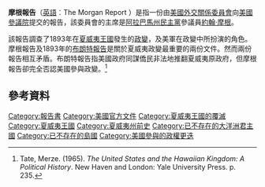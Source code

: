 '''摩根報告'''（[[英語|英語]]︰The Morgan Report ）是指一份由[[美國外交關係委員會|美國外交關係委員會]]向[[美國參議院|美國參議院]]提交的報告，該委員會的主席是[[阿拉巴馬州|阿拉巴馬州]][[民主党_(美国)|民主黨]]參議員[[約翰·摩根|約翰·摩根]]。

該報告調查了1893年在[[夏威夷王國|夏威夷王國]]發生的[[夏威夷王国的覆灭|政變]]，及美軍在政變中所扮演的角色。摩根報告及1893年的[[布朗特報告|布朗特報告]]是關於夏威夷政變最重要的兩份文件。然而兩份報告相互矛盾。布朗特報告指美國政府同謀僑民非法地推翻夏威夷原政府，但摩根報告卻完全否認美國參與政變。<ref>Tate, Merze. (1965). ''The United States and the Hawaiian Kingdom: A Political History''. New Haven and London: Yale University Press. p. 235.</ref>

{{美國小作品}}

== 參考資料 ==
[[Category:報告書|Category:報告書]]
[[Category:美國官方文件|Category:美國官方文件]]
[[Category:夏威夷王國的覆滅|Category:夏威夷王國的覆滅]]
[[Category:夏威夷王國|Category:夏威夷王國]]
[[Category:夏威夷州前史|Category:夏威夷州前史]]
[[Category:已不存在的大洋洲君主國|Category:已不存在的大洋洲君主國]]
[[Category:已不存在的島國|Category:已不存在的島國]]
[[Category:美國參與的政權更迭|Category:美國參與的政權更迭]]